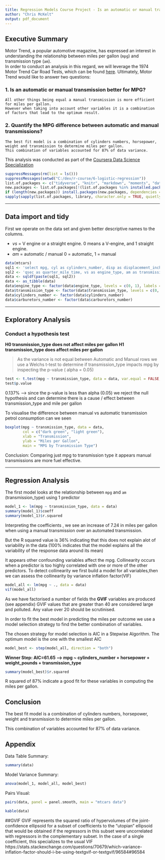 ```yaml
---
title: Regression Models Course Project - Is an automatic or manual transmission better for MPG?
author: "Chris McKelt"
output: pdf_document
---
```


## Executive Summary

Motor Trend, a popular automotive magazine, has expressed an interest in understanding the relationship between miles per gallon (`mpg`) and transmission type (`am`).  
In order to conduct an analysis in this regard, we will leverage the 1974 Motor Trend Car Road Tests, which can be found [here](https://stat.ethz.ch/R-manual/R-devel/library/datasets/html/mtcars.html).
Ultimately, Motor Trend would like to answer two questions:

### 1. Is an automatic or manual transmission better for MPG?
    All other things being equal a manual transmission is more efficient for miles per gallon.
	However when taking into account other variables it is a combination of factors that lead to the optimum result.


### 2. Quantify the MPG difference between automatic and manual transmissions?
	The best fit model is a combination of cylinders numbers, horsepower, weight and transmission to determine miles per gallon.
	This combination of variables accounted for 87% of data variance.

This analysis was conducted as part of the [Coursera Data Science Specialization](https://www.coursera.org/learn/regression-models/peer/nxntd/regression-models-course-project)

```r
suppressMessages(rm(list = ls()))
suppressMessages(setwd("C:/dev/r-course/6-logistic-regression"))
list.of.packages <- c("tidyverse", "knitr", "markdown", "moments", "data.table", "sqldf", "car")
new.packages <- list.of.packages[!(list.of.packages %in% installed.packages()[, "Package"])]
if (length(new.packages)) install.packages(new.packages, dependencies = TRUE)
sapply(sapply(list.of.packages, library, character.only = TRUE, quietly = TRUE), require, character.only = TRUE, quietly = TRUE)
```


----------


## Data import and tidy
First we operate on the data set and given better descriptive names to the columns.
    
 - *vs* = V engine or a straight engine. 0 means a V-engine, and 1 straight engine. 
 - *am* = automatic / manual 0 = automatic, 1 = manual

```r
data(mtcars)
sql1 <- 'select mpg, cyl as cylinders_number, disp as displacement_inches, hp as horsepower, drat as rear_axle_ratio, wt as weight_pounds, '
sql2 <- 'qsec as quarter_mile_time, vs as engine_type, am as transmission_type, gear as gears_number, carb as carburetors_number from mtcars'
data <- sqldf(paste(sql1, sql2))
data <- as_tibble(data)
data$engine_type <- factor(data$engine_type, levels = c(0, 1), labels = c('v_engine', 'straight_engine'))
data$transmission_type <- factor(data$transmission_type, levels = c(0, 1), labels = c('Automatic', 'Manual'))
data$cylinders_number <- factor(data$cylinders_number)
data$carburetors_number <- factor(data$carburetors_number)
```

----------

## Exploratory Analysis

### Conduct a hypothesis test
**H0      transmission_type does not affect miles per gallon**
**H1      transmission_type does affect miles per gallon**
    

> As the variance is not equal between Automatic and Manual rows we use a Welchs
> t-test to determine if transmission_type impacts mpg by inspecting the
> p-value ( alpha = 0.05)

```r
test <- t.test(mpg ~ transmission_type, data = data, var.equal = FALSE, paired = FALSE, conf.level = .95)
test$p.value
```
 0.137%  --> since the p-value is less than alpha (0.05) we reject the null hypothesis and can determine there is a cause / effect between transmission_type and mile per gallon

To visualise the difference between manual vs automatic transmission petrol consumption can we seen 

```r
boxplot(mpg ~ transmission_type, data = data,
        col = c("dark green", "light green"),
        xlab = "Transmission",
        ylab = "Miles per Gallon",
        main = "MPG by Transmission Type")
```
Conclusion:  Comparing just mpg to transmission type it appears manual transmissions are more fuel effective.


----------


Regression Analysis
-------------------


The first model looks at the relationship between  `mpg` and `am` (transmission_type) using 1 predictor

```r
model_1 <- lm(mpg ~ transmission_type, data = data)
summary(model_1)$coeff
summary(model_1)$r.squared
```
Interpreting the coefficients , we see an increase of 7.24 in miles per gallon when using a manual transmission over an automated transmission.

But the R squared value is 36% indicating that this does not explain alot of variability in the data (100% indicates that the model explains all the variability of the response data around its mean)

It appears other confounding variables affect the mpg. 
Collinearity occurs when a predictor is too highly correlated with one or more of the other predictors.
To detect collinearity we first build a model for all variables,then we can assess the collinearity by variance inflation factor(VIF)

```r
model_all <- lm(mpg ~ ., data = data)
vif(model_all)
```

As we have factorised a number of fields the **GVIF** variables are produced (see appendix) 
GVIF values that are greater than 40 are considered large and polluted.
Any value over 20 should be scrutinised. 

In order to fit the best model in predicting the miles per outcome we use a model selection strategy to find the better combination of variables.

The chosen strategy for model selection is AIC in a Stepwise Algorithm. 
The optimum model is the one with the smallest AIC

```r
model_best <- step(model_all, direction = "both")
```

**Winner Step:  AIC=61.65 --> mpg ~ cylinders_number + horsepower + weight_pounds + transmission_type**
```r
summary(model_best)$r.squared
```

R squared of 87% indicate a good fit for these variables in computing the miles per gallon. 

## Conclusion

The best fit model is a combination of cylinders numbers, horsepower, weight and transmission to determine miles per gallon.

This combination of variables accounted for 87% of data variance.

## Appendix

Data Table Summary:

```r
summary(data)
```

Model Variance Summary:

```r
anova(model_1, model_all, model_best)
```

Pairs Visual:

```r
pairs(data, panel = panel.smooth, main = "mtcars data")
```
```r
kable(data)
```

##GVIF
GVIF represents the squared ratio of hypervolumes of the joint-confidence ellipsoid for a subset of coefficients to the "utopian" ellipsoid that would be obtained if the regressors in this subset were uncorrelated with regressors in the complementary subset. In the case of a single coefficient, this specializes to the usual VIF
https://stats.stackexchange.com/questions/70679/which-variance-inflation-factor-should-i-be-using-textgvif-or-textgvif/96584#96584